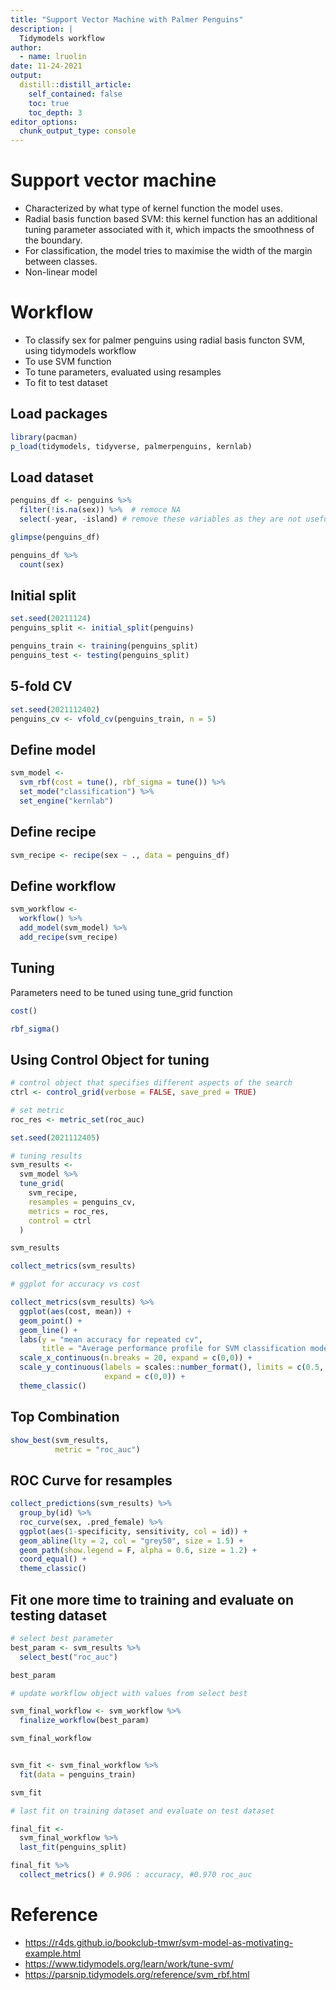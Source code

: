 ```yaml
---
title: "Support Vector Machine with Palmer Penguins"
description: |
  Tidymodels workflow
author:
  - name: lruolin
date: 11-24-2021
output:
  distill::distill_article:
    self_contained: false
    toc: true
    toc_depth: 3
editor_options: 
  chunk_output_type: console
---
```


# Support vector machine

- Characterized by what type of kernel function the model uses.
- Radial basis function based SVM: this kernel function has an additional tuning parameter associated with it, which impacts the smoothness of the boundary.
- For classification, the model tries to maximise the width of the margin between classes. 
- Non-linear model


# Workflow

- To classify sex for palmer penguins using radial basis functon SVM, using tidymodels workflow
- To use SVM function
- To tune parameters, evaluated using resamples
- To fit to test dataset

## Load packages

```r
library(pacman)
p_load(tidymodels, tidyverse, palmerpenguins, kernlab)
```

## Load dataset

```r
penguins_df <- penguins %>% 
  filter(!is.na(sex)) %>%  # remoce NA
  select(-year, -island) # remove these variables as they are not useful in this case

glimpse(penguins_df)

penguins_df %>% 
  count(sex)
```

## Initial split

```r
set.seed(20211124)
penguins_split <- initial_split(penguins)

penguins_train <- training(penguins_split)
penguins_test <- testing(penguins_split)

```

## 5-fold CV

```r
set.seed(2021112402)
penguins_cv <- vfold_cv(penguins_train, n = 5)
```

## Define model

```r
svm_model <- 
  svm_rbf(cost = tune(), rbf_sigma = tune()) %>% 
  set_mode("classification") %>% 
  set_engine("kernlab")
```

## Define recipe

```r
svm_recipe <- recipe(sex ~ ., data = penguins_df)
```

## Define workflow

```r
svm_workflow <- 
  workflow() %>% 
  add_model(svm_model) %>% 
  add_recipe(svm_recipe)
```

## Tuning

Parameters need to be tuned using tune_grid function

```r
cost()

rbf_sigma()
```


## Using Control Object for tuning

```r
# control object that specifies different aspects of the search
ctrl <- control_grid(verbose = FALSE, save_pred = TRUE)

# set metric
roc_res <- metric_set(roc_auc)

set.seed(2021112405)

# tuning results
svm_results <- 
  svm_model %>% 
  tune_grid(
    svm_recipe,
    resamples = penguins_cv,
    metrics = roc_res,
    control = ctrl
  )

svm_results

collect_metrics(svm_results)

# ggplot for accuracy vs cost

collect_metrics(svm_results) %>% 
  ggplot(aes(cost, mean)) +
  geom_point() +
  geom_line() +
  labs(y = "mean accuracy for repeated cv",
       title = "Average performance profile for SVM classification model") +
  scale_x_continuous(n.breaks = 20, expand = c(0,0)) +
  scale_y_continuous(labels = scales::number_format(), limits = c(0.5, 1),
                     expand = c(0,0)) +
  theme_classic()
```


## Top Combination

```r
show_best(svm_results,
          metric = "roc_auc")
```

## ROC Curve for resamples

```r
collect_predictions(svm_results) %>% 
  group_by(id) %>% 
  roc_curve(sex, .pred_female) %>% 
  ggplot(aes(1-specificity, sensitivity, col = id)) +
  geom_abline(lty = 2, col = "grey50", size = 1.5) +
  geom_path(show.legend = F, alpha = 0.6, size = 1.2) +
  coord_equal() +
  theme_classic()
```

## Fit one more time to training and evaluate on testing dataset

```r
# select best parameter
best_param <- svm_results %>% 
  select_best("roc_auc")

best_param

# update workflow object with values from select best

svm_final_workflow <- svm_workflow %>% 
  finalize_workflow(best_param)

svm_final_workflow


svm_fit <- svm_final_workflow %>% 
  fit(data = penguins_train)

svm_fit


```


```r

# last fit on training dataset and evaluate on test dataset

final_fit <- 
  svm_final_workflow %>% 
  last_fit(penguins_split)

final_fit %>% 
  collect_metrics() # 0.906 : accuracy, #0.970 roc_auc

```



# Reference

- <https://r4ds.github.io/bookclub-tmwr/svm-model-as-motivating-example.html>
- <https://www.tidymodels.org/learn/work/tune-svm/>
- <https://parsnip.tidymodels.org/reference/svm_rbf.html>
